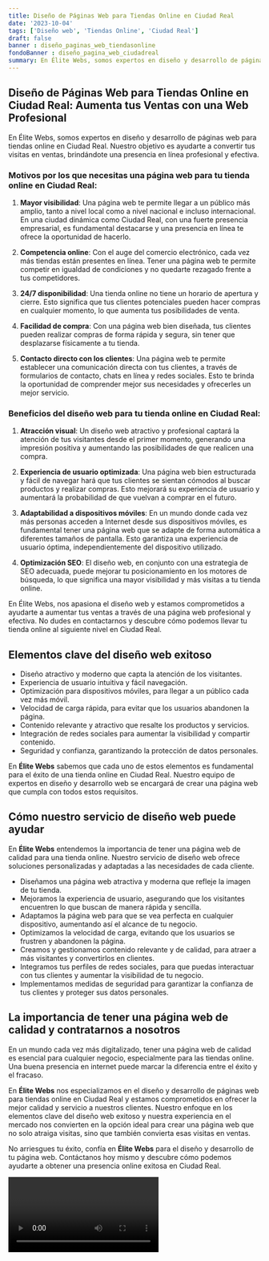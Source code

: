 ```yaml
---
title: Diseño de Páginas Web para Tiendas Online en Ciudad Real
date: '2023-10-04'
tags: ['Diseño web', 'Tiendas Online', 'Ciudad Real']
draft: false
banner : diseño_paginas_web_tiendasonline
fondoBanner : diseño_pagina_web_ciudadreal
summary: En Élite Webs, somos expertos en diseño y desarrollo de páginas web para tiendas online en Ciudad Real. Nuestro objetivo es ayudarte a convertir tus visitas en ventas, brindándote una presencia en línea profesional y efectiva.
---
```


## Diseño de Páginas Web para Tiendas Online en Ciudad Real: Aumenta tus Ventas con una Web Profesional

En Élite Webs, somos expertos en diseño y desarrollo de páginas web para tiendas online en Ciudad Real. Nuestro objetivo es ayudarte a convertir tus visitas en ventas, brindándote una presencia en línea profesional y efectiva.

### Motivos por los que necesitas una página web para tu tienda online en Ciudad Real:

1. **Mayor visibilidad**: Una página web te permite llegar a un público más amplio, tanto a nivel local como a nivel nacional e incluso internacional. En una ciudad dinámica como Ciudad Real, con una fuerte presencia empresarial, es fundamental destacarse y una presencia en línea te ofrece la oportunidad de hacerlo.

2. **Competencia online**: Con el auge del comercio electrónico, cada vez más tiendas están presentes en línea. Tener una página web te permite competir en igualdad de condiciones y no quedarte rezagado frente a tus competidores.

3. **24/7 disponibilidad**: Una tienda online no tiene un horario de apertura y cierre. Esto significa que tus clientes potenciales pueden hacer compras en cualquier momento, lo que aumenta tus posibilidades de venta.

4. **Facilidad de compra**: Con una página web bien diseñada, tus clientes pueden realizar compras de forma rápida y segura, sin tener que desplazarse físicamente a tu tienda.

5. **Contacto directo con los clientes**: Una página web te permite establecer una comunicación directa con tus clientes, a través de formularios de contacto, chats en línea y redes sociales. Esto te brinda la oportunidad de comprender mejor sus necesidades y ofrecerles un mejor servicio.

### Beneficios del diseño web para tu tienda online en Ciudad Real:

1. **Atracción visual**: Un diseño web atractivo y profesional captará la atención de tus visitantes desde el primer momento, generando una impresión positiva y aumentando las posibilidades de que realicen una compra.

2. **Experiencia de usuario optimizada**: Una página web bien estructurada y fácil de navegar hará que tus clientes se sientan cómodos al buscar productos y realizar compras. Esto mejorará su experiencia de usuario y aumentará la probabilidad de que vuelvan a comprar en el futuro.

3. **Adaptabilidad a dispositivos móviles**: En un mundo donde cada vez más personas acceden a Internet desde sus dispositivos móviles, es fundamental tener una página web que se adapte de forma automática a diferentes tamaños de pantalla. Esto garantiza una experiencia de usuario óptima, independientemente del dispositivo utilizado.

4. **Optimización SEO**: El diseño web, en conjunto con una estrategia de SEO adecuada, puede mejorar tu posicionamiento en los motores de búsqueda, lo que significa una mayor visibilidad y más visitas a tu tienda online.

En Élite Webs, nos apasiona el diseño web y estamos comprometidos a ayudarte a aumentar tus ventas a través de una página web profesional y efectiva. No dudes en contactarnos y descubre cómo podemos llevar tu tienda online al siguiente nivel en Ciudad Real.

<GifSeo />

<Cta />

## Elementos clave del diseño web exitoso

- Diseño atractivo y moderno que capta la atención de los visitantes.
- Experiencia de usuario intuitiva y fácil navegación.
- Optimización para dispositivos móviles, para llegar a un público cada vez más móvil.
- Velocidad de carga rápida, para evitar que los usuarios abandonen la página.
- Contenido relevante y atractivo que resalte los productos y servicios.
- Integración de redes sociales para aumentar la visibilidad y compartir contenido.
- Seguridad y confianza, garantizando la protección de datos personales.

En **Élite Webs** sabemos que cada uno de estos elementos es fundamental para el éxito de una tienda online en Ciudad Real. Nuestro equipo de expertos en diseño y desarrollo web se encargará de crear una página web que cumpla con todos estos requisitos.

## Cómo nuestro servicio de diseño web puede ayudar

En **Élite Webs** entendemos la importancia de tener una página web de calidad para una tienda online. Nuestro servicio de diseño web ofrece soluciones personalizadas y adaptadas a las necesidades de cada cliente.

- Diseñamos una página web atractiva y moderna que refleje la imagen de tu tienda.
- Mejoramos la experiencia de usuario, asegurando que los visitantes encuentren lo que buscan de manera rápida y sencilla.
- Adaptamos la página web para que se vea perfecta en cualquier dispositivo, aumentando así el alcance de tu negocio.
- Optimizamos la velocidad de carga, evitando que los usuarios se frustren y abandonen la página.
- Creamos y gestionamos contenido relevante y de calidad, para atraer a más visitantes y convertirlos en clientes.
- Integramos tus perfiles de redes sociales, para que puedas interactuar con tus clientes y aumentar la visibilidad de tu negocio.
- Implementamos medidas de seguridad para garantizar la confianza de tus clientes y proteger sus datos personales.

## La importancia de tener una página web de calidad y contratarnos a nosotros

En un mundo cada vez más digitalizado, tener una página web de calidad es esencial para cualquier negocio, especialmente para las tiendas online. Una buena presencia en internet puede marcar la diferencia entre el éxito y el fracaso.

En **Élite Webs** nos especializamos en el diseño y desarrollo de páginas web para tiendas online en Ciudad Real y estamos comprometidos en ofrecer la mejor calidad y servicio a nuestros clientes. Nuestro enfoque en los elementos clave del diseño web exitoso y nuestra experiencia en el mercado nos convierten en la opción ideal para crear una página web que no solo atraiga visitas, sino que también convierta esas visitas en ventas.

No arriesgues tu éxito, confía en **Élite Webs** para el diseño y desarrollo de tu página web. Contáctanos hoy mismo y descubre cómo podemos ayudarte a obtener una presencia online exitosa en Ciudad Real.

<Video />

<CtaBot job='Tiendas Online' city='Ciudad Real'/>

<Gmaps query='Ciudad Real+españa+maps' />